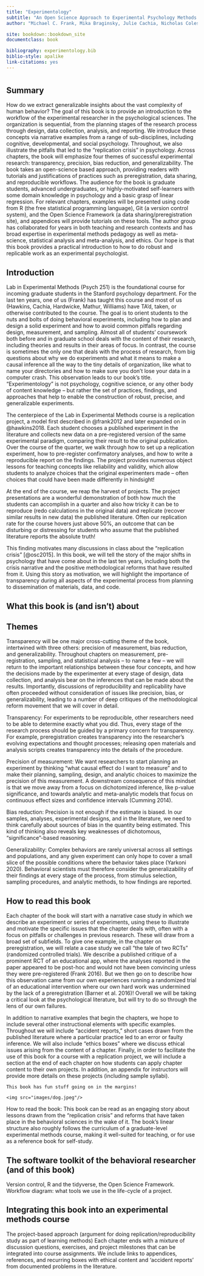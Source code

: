 ```yaml
--- 
title: "Experimentology"
subtitle: "An Open Science Approach to Experimental Psychology Methods "
author: "Michael C. Frank, Mika Braginsky, Julie Cachia, Nicholas Coles, Tom Hardwicke, Robert Hawkins, Maya Mathur, and Rondeline Williams"

site: bookdown::bookdown_site
documentclass: book

bibliography: experimentology.bib
biblio-style: apalike
link-citations: yes
---
```


# {.unlisted .unnumbered}

## Summary {-}

How do we extract generalizable insights about the vast complexity of human behavior? The goal of this book is to provide an introduction to the workflow of the experimental researcher in the psychological sciences. The organization is sequential, from the planning stages of the research process through design, data collection, analysis, and reporting. We introduce these concepts via narrative examples from a range of sub-disciplines, including cognitive, developmental, and social psychology. Throughout, we also illustrate the pitfalls that led to the “replication crisis” in psychology. Across chapters, the book will emphasize four themes of successful experimental research: transparency, precision, bias reduction, and generalizability. The book takes an open-science based approach, providing readers with tutorials and justifications of practices such as preregistration, data sharing, and reproducible workflows. The audience for the book is graduate students, advanced undergraduates, or highly-motivated self-learners with some domain knowledge in psychology and a basic grasp of linear regression. For relevant chapters, examples will be presented using code from R (the free statistical programming language), Git (a version control system), and the Open Science Framework (a data sharing/preregistration site), and appendices will provide tutorials on these tools. The author group has collaborated for years in both teaching and research contexts and has broad expertise in experimental methods pedagogy as well as meta-science, statistical analysis and meta-analysis, and ethics. Our hope is that this book provides a practical introduction to how to do robust and replicable work as an experimental psychologist. 

## Introduction {-}

Lab in Experimental Methods (Psych 251) is the foundational course for incoming graduate students in the Stanford psychology department. For the last ten years, one of us (Frank) has taught this course and most of us (Hawkins, Cachia, Hardwicke, Mathur, Williams) have TA’d, taken, or otherwise contributed to the course. The goal is to orient students to the nuts and bolts of doing behavioral experiments, including how to plan and design a solid experiment and how to avoid common pitfalls regarding design, measurement, and sampling. Almost all of students’ coursework both before and in graduate school deals with the content of their research, including theories and results in their areas of focus. In contrast, the course is sometimes the only one that deals with the process of research, from big questions about why we do experiments and what it means to make a causal inference all the way to the tiny details of organization, like what to name your directories and how to make sure you don’t lose your data in a computer crash. This observation leads to our book’s title. “Experimentology” is not psychology, cognitive science, or any other body of content knowledge – but rather the set of practices, findings, and approaches that help to enable the construction of robust, precise, and generalizable experiments. 

The centerpiece of the Lab in Experimental Methods course is a replication project, a model first described in @frank2012 and later expanded on in @hawkins2018. Each student chooses a published experiment in the literature and collects new data on a pre-registered version of the same experimental paradigm, comparing their result to the original publication. Over the course of the quarter, we walk through how to set up a replication experiment, how to pre-register confirmatory analyses, and how to write a reproducible report on the findings. The project provides numerous object lessons for teaching concepts like reliability and validity, which allow students to analyze choices that the original experimenters made – often choices that could have been made differently in hindsight! 

At the end of the course, we reap the harvest of projects. The project presentations are a wonderful demonstration of both how much the students can accomplish in a quarter and also how tricky it can be to reproduce (redo calculations in the original data) and replicate (recover similar results in new data) the published literature. Often our replication rate for the course hovers just above 50%, an outcome that can be disturbing or distressing for students who assume that the published literature reports the absolute truth! 

This finding motivates many discussions in class about the “replication crisis” [@osc2015]. In this book, we will tell the story of the major shifts in psychology that have come about in the last ten years, including both the crisis narrative and the positive methodological reforms that have resulted from it. Using this story as motivation, we will highlight the importance of transparency during all aspects of the experimental process from planning to dissemination of materials, data, and code. 

## What this book is (and isn't) about {-}



## Themes {-}

Transparency will be one major cross-cutting theme of the book, intertwined with three others: precision of measurement, bias reduction, and generalizability. Throughout chapters on measurement, pre-registration, sampling, and statistical analysis – to name a few – we will return to the important relationships between these four concepts, and how the decisions made by the experimenter at every stage of design, data collection, and analysis bear on the inferences that can be made about the results. Importantly, discussions of reproducibility and replicability have often proceeded without consideration of issues like precision, bias, or generalizability, leading to a number of deep critiques of the methodological reform movement that we will cover in detail. 

Transparency: For experiments to be reproducible, other researchers need to be able to determine exactly what you did. Thus, every stage of the research process should be guided by a primary concern for transparency. For example, preregistration creates transparency into the researcher’s evolving expectations and thought processes; releasing open materials and analysis scripts creates transparency into the details of the procedure. 

Precision of measurement: We want researchers to start planning an experiment by thinking “what causal effect do I want to measure” and to make their planning, sampling, design, and analytic choices to maximize the precision of this measurement. A downstream consequence of this mindset is that we move away from a focus on dichotomized inference, like p-value significance, and towards analytic and meta-analytic models that focus on continuous effect sizes and confidence intervals (Cumming 2014).

Bias reduction: Precision is not enough if the estimate is biased. In our samples, analyses, experimental designs, and in the literature, we need to think carefully about sources of bias in the quantity being estimated. This kind of thinking also reveals key weaknesses of dichotomous, “significance”-based reasoning.

Generalizability: Complex behaviors are rarely universal across all settings and populations, and any given experiment can only hope to cover a small slice of the possible conditions where the behavior takes place (Yarkoni 2020). Behavioral scientists must therefore consider the generalizability of their findings at every stage of the process, from stimulus selection, sampling procedures, and analytic methods, to how findings are reported.



## How to read this book {-}

Each chapter of the book will start with a narrative case study in which we describe an experiment or series of experiments, using these to illustrate and motivate the specific issues that the chapter deals with, often with a focus on pitfalls or challenges in previous research. These will draw from a broad set of subfields. To give one example, in the chapter on preregistration, we will relate a case study we call “the tale of two RCTs” (randomized controlled trials). We describe a published critique of a prominent RCT of an educational app, where the analyses reported in the paper appeared to be post-hoc and would not have been convincing unless they were pre-registered (Frank 2016). But we then go on to describe how this observation came from our own experiences running a randomized trial of an educational intervention where our own hard work was undermined by the lack of a preregistration (Barner et al. 2016)! Overall we will be taking a critical look at the psychological literature, but will try to do so through the lens of our own failures.

In addition to narrative examples that begin the chapters, we hope to include several other instructional elements with specific examples. Throughout we will include “accident reports,” short cases drawn from the published literature where a particular practice led to an error or faulty inference. We will also include “ethics boxes” where we discuss ethical issues arising from the content of a chapter. Finally, in order to facilitate the use of this book for a course with a replication project, we will include a section at the end of each chapter on how students can apply chapter content to their own projects. In addition, an appendix for instructors will provide more details on these projects (including sample syllabi). 

<!-- Below we provide a detailed outline of the chapters of the book, which are organized into five main sections, mirroring the timeline of an experiment: 1) Before You Begin, 2) Design and Planning, 3) Doing the Experiment, 4) Analysis and Reporting, and 5) Contextualizing. Throughout, the goal is not to give comprehensive coverage of all technical topics but rather to provide an approach and workflow. We want to give students what they need to plan and execute their own study. Instead of enumerating different approaches, we will try to provide a single coherent – and often quite opinionated – perspective, using boxes and references to give pointers to more advanced materials or alternative approaches.  -->

```marginfigure
This book has fun stuff going on in the margins!
```

```marginfigure
<img src="images/dog.jpeg"/>
```

How to read the book: This book can be read as an engaging story about lessons drawn from the “replication crisis” and reforms that have taken place in the behavioral sciences in the wake of it. The book’s linear structure also roughly follows the curriculum of a graduate-level experimental methods course, making it well-suited for teaching, or for use as a reference book for self-study. 


## The software toolkit of the behavioral researcher (and of this book) {-}

Version control, R and the tidyverse, the Open Science Framework. 
Workflow diagram: what tools we use in the life-cycle of a project.


## Integrating this book into an experimental methods course {-}

The project-based approach (argument for doing replication/reproducibility study as part of learning methods)
Each chapter ends with a mixture of discussion questions, exercises, and project milestones that can be integrated into course assignments. 
We include links to appendices, references, and recurring boxes with ethical content and ‘accident reports’ from documented problems in the literature. 
